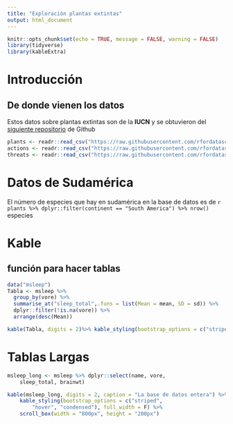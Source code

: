```yaml
---
title: "Exploración plantas extintas"
output: html_document
---
```


```r
knitr::opts_chunk$set(echo = TRUE, message = FALSE, warning = FALSE)
library(tidyverse)
library(kableExtra)
```

# Introducción 

## De donde vienen los datos 

Estos datos sobre plantas extintas son de la **IUCN** y se obtuvieron del [siguiente repositorio](https://github.com/rfordatascience/tidytuesday) de Github

```r
plants <- readr::read_csv("https://raw.githubusercontent.com/rfordatascience/tidytuesday/master/data/2020/2020-08-18/plants.csv")
actions <- readr::read_csv("https://raw.githubusercontent.com/rfordatascience/tidytuesday/master/data/2020/2020-08-18/actions.csv")
threats <- readr::read_csv("https://raw.githubusercontent.com/rfordatascience/tidytuesday/master/data/2020/2020-08-18/threats.csv")
```

# Datos de Sudamérica

El número de especies que hay en sudamérica en la base de datos es de `r plants %>% dplyr::filter(continent == "South America") %>% nrow()` especies


# Kable 
## función para hacer tablas
```r
data("msleep")
Tabla <- msleep %>%
  group_by(vore) %>% 
  summarise_at("sleep_total",.funs = list(Mean = mean, SD = sd)) %>% 
  dplyr::filter(!is.na(vore)) %>% 
  arrange(desc(Mean))

kable(Tabla, digits = 2)%>% kable_styling(bootstrap_options = c("striped", "hover", "condensed"), full_width = F)

```

# Tablas Largas
```r
msleep_long <- msleep %>% dplyr::select(name, vore, 
    sleep_total, brainwt)

kable(msleep_long, digits = 2, caption = "La base de datos entera") %>% 
    kable_styling(bootstrap_options = c("striped", 
        "hover", "condensed"), full_width = F) %>% 
    scroll_box(width = "800px", height = "200px")
```

